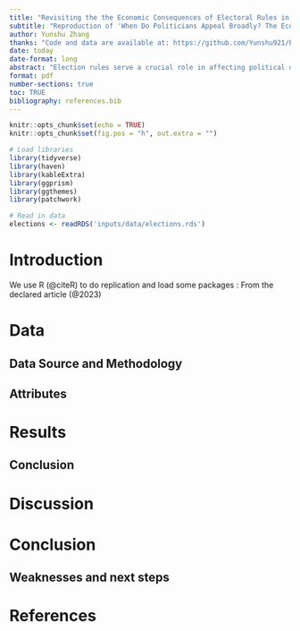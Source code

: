 ```yaml
---
title: "Revisiting the the Economic Consequences of Electoral Rules in Brazil"
subtitle: "Reproduction of 'When Do Politicians Appeal Broadly? The Economic Consequences of Electoral Rules in Brazil'(Chin, Moya. 2023)."
author: Yunshu Zhang
thanks: "Code and data are available at: https://github.com/Yunshu921/Eco-Consequences-of-Electoral-Rules.git. A replication of various aspects in this paper are available at: 通过SSRP产出的DOI"
date: today
date-format: long
abstract: "Election rules serve a crucial role in affecting political outcomes by controlling the way votes are converted into legislative seats, which in turn determines a nation's representation, party system, and organizational framework. In the end, they control the course of policy and the stability of democratic institutions by directly impacting the dynamics of political rivalry, voter involvement, and the broadening of the political process. We replicate some steps of comparing two-round election and one-round election. The results were consistent with the initial study."
format: pdf
number-sections: true
toc: TRUE
bibliography: references.bib
---
```

```r
knitr::opts_chunk$set(echo = TRUE)
knitr::opts_chunk$set(fig.pos = "h", out.extra = "")

# Load libraries
library(tidyverse)
library(haven)
library(kableExtra)
library(ggprism)
library(ggthemes)
library(patchwork)

# Read in data
elections <- readRDS('inputs/data/elections.rds') 

```
# Introduction

<!-- Background / Broader Context -->

We use R (@citeR) to do replication and load some packages : From the declared article (@2023)

















































# Data

## Data Source and Methodology







## Attributes







# Results

## Conclusion











# Discussion


















# Conclusion








## Weaknesses and next steps




\newpage

# References
